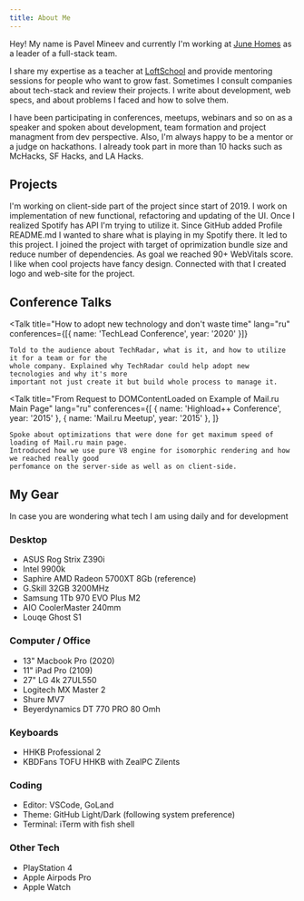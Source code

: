 ---
title: About Me
---

Hey! My name is Pavel Mineev and currently I'm working at [June Homes](https://junehomes.com) as a&nbsp;leader of a&nbsp;full-stack team.

I share my expertise as a teacher at [LoftSchool](https://loftschool.ru) and provide mentoring sessions for people who want to grow fast. Sometimes I consult companies about tech-stack and review their projects. I write about development, web specs, and about problems I faced and how to solve them.

I have been participating in conferences, meetups, webinars and so on as a speaker and spoken about development, team formation and project managment from dev perspective. Also, I'm always happy to be a mentor or a judge on hackathons. I already took part in more than 10 hacks such as McHacks, SF Hacks, and LA Hacks.

## Projects

<div className="grid sm:grid-cols-2 gap-6">
	<Project url="https://github.com/umputun/remark42" title="Remark42">
		I'm working on client-side part of the project since start of 2019. I work on implementation of
		new functional, refactoring and updating of the UI.
	</Project>
	<Project url="https://spotify-badge.vercel.app" title="Spotify Badge">
		Once I realized Spotify has API I'm trying to utilize it. Since GitHub added Profile README.md I
		wanted to share what is playing in my Spotify there. It led to this project.
	</Project>
	<Project url="https://github.com/radio-t/radio-t-site" title="Radio-T">
		I joined the project with target of oprimization bundle size and reduce number of dependencies.
		As goal we reached 90+ WebVitals score.
	</Project>
	<Project url="https://reproxy.io" title="Reproxy">
		I like when cool projects have fancy design. Connected with that I created logo and web-site for
		the project.
	</Project>
</div>

## Conference Talks

<Talk
	title="How to adopt new technology and don't waste time"
	lang="ru"
	conferences={[{ name: 'TechLead Conference', year: '2020' }]}
>
	Told to the audience about TechRadar, what is it, and how to utilize it for a team or for the
	whole company. Explained why TechRadar could help adopt new tecnologies and why it's more
	important not just create it but build whole process to manage it.
</Talk>

<Talk
	title="From Request to DOMContentLoaded on Example of Mail.ru Main Page"
	lang="ru"
	conferences={[
		{ name: 'Highload++ Conference', year: '2015' },
		{ name: 'Mail.ru Meetup', year: '2015' },
	]}
>
	Spoke about optimizations that were done for get maximum speed of loading of Mail.ru main page.
	Introduced how we use pure V8 engine for isomorphic rendering and how we reached really good
	perfomance on the server-side as well as on client-side.
</Talk>

## My Gear

In case you are wondering what tech I am using daily and for development

### Desktop

- ASUS Rog Strix Z390i
- Intel 9900k
- Saphire AMD Radeon 5700XT 8Gb (reference)
- G.Skill 32GB 3200MHz
- Samsung 1Tb 970 EVO Plus M2
- AIO CoolerMaster 240mm
- Louqe Ghost S1

### Computer / Office

- 13" Macbook Pro (2020)
- 11" iPad Pro (2109)
- 27" LG 4k 27UL550
- Logitech MX Master 2
- Shure MV7
- Beyerdynamics DT 770 PRO 80 Omh

### Keyboards

- HHKB Professional 2
- KBDFans TOFU HHKB with ZealPC Zilents

### Coding

- Editor: VSCode, GoLand
- Theme: GitHub Light/Dark (following system preference)
- Terminal: iTerm with fish shell

### Other Tech

- PlayStation 4
- Apple Airpods Pro
- Apple Watch
